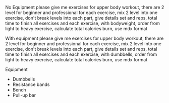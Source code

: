 No Equipment
please give me exercises for upper body workout, there are 2 level for beginner and professional for each exercise, 
mix 2 level into one exercise, don't break levels into each part,
give details set and reps, total time to finish all exercises and each exercise, with bodyweight, 
order from light to heavy exercise, calculate total calories burn, use mdx format

With equipment
please give me exercises for upper body workout, there are 2 level for beginner and professional for each exercise, 
mix 2 level into one exercise, don't break levels into each part,
give details set and reps, total time to finish all exercises and each exercise, with dumbbells, 
order from light to heavy exercise, calculate total calories burn, use mdx format

Equipment
- Dumbbells
- Resistance bands
- Bench
- Pull-up bar
